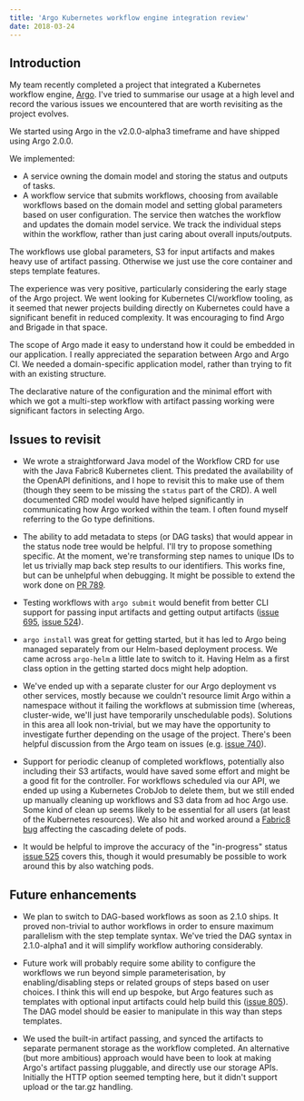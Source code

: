```yaml
---
title: 'Argo Kubernetes workflow engine integration review'
date: 2018-03-24
---
```


## Introduction

My team recently completed a project that integrated a Kubernetes workflow
engine, [Argo](https://github.com/argoproj/argo). I've tried to summarise our
usage at a high level and record the various issues we encountered that are
worth revisiting as the project evolves.

We started using Argo in the v2.0.0-alpha3 timeframe and have shipped using
Argo 2.0.0.

We implemented:

- A service owning the domain model and storing the status and outputs of
  tasks.
- A workflow service that submits workflows, choosing from available workflows
  based on the domain model and setting global parameters based on user
  configuration. The service then watches the workflow and updates the domain
  model service. We track the individual steps within the workflow, rather
  than just caring about overall inputs/outputs.

The workflows use global parameters, S3 for input artifacts and makes heavy use
of artifact passing. Otherwise we just use the core container and steps template
features.

The experience was very positive, particularly considering the early stage of
the Argo project. We went looking for Kubernetes CI/workflow tooling,
as it seemed that newer projects building directly on Kubernetes could have a
significant benefit in reduced complexity. It was encouraging to find Argo and
Brigade in that space.

The scope of Argo made it easy to understand how it could be embedded in our
application. I really appreciated the separation between Argo and Argo CI. We
needed a domain-specific application model, rather than trying to fit with an
existing structure.

The declarative nature of the configuration and the minimal effort with which
we got a multi-step workflow with artifact passing working were significant
factors in selecting Argo.

## Issues to revisit

- We wrote a straightforward Java model of the Workflow CRD for use with the
  Java Fabric8 Kubernetes client. This predated the availability of the OpenAPI
  definitions, and I hope to revisit this to make use of them (though they seem
  to be missing the `status` part of the CRD). A well documented CRD model
  would have helped significantly in communicating how Argo worked within the
  team. I often found myself referring to the Go type definitions.

- The ability to add metadata to steps (or DAG tasks) that would appear in the
  status node tree would be helpful. I'll try to propose something specific.
  At the moment, we're transforming step names to unique IDs to let us
  trivially map back step results to our identifiers. This works fine, but can
  be unhelpful when debugging. It might be possible to extend the work done on
  [PR 789](https://github.com/argoproj/argo/pull/798).

- Testing workflows with `argo submit` would benefit from better CLI
  support for passing input artifacts and getting output artifacts
  ([issue 695](https://github.com/argoproj/argo/issues/695), [issue
  524](https://github.com/argoproj/argo/issues/524)).

- `argo install` was great for getting started, but it has led to Argo being
  managed separately from our Helm-based deployment process. We came across
  `argo-helm` a little late to switch to it. Having Helm as a first class
  option in the getting started docs might help adoption.

- We've ended up with a separate cluster for our Argo deployment vs other
  services, mostly because we couldn't resource limit Argo within a namespace
  without it failing the workflows at submission time (whereas, cluster-wide,
  we'll just have temporarily unschedulable pods). Solutions in this area all
  look non-trivial, but we may have the opportunity to investigate further
  depending on the usage of the project. There's been helpful discussion from
  the Argo team on issues (e.g. [issue
  740](https://github.com/argoproj/argo/issues/740)).

- Support for periodic cleanup of completed workflows, potentially also
  including their S3 artifacts, would have saved some effort and might be a
  good fit for the controller. For workflows scheduled via our API, we ended up
  using a Kubernetes CrobJob to delete them, but we still ended up manually
  cleaning up workflows and S3 data from ad hoc Argo use. Some kind of clean up
  seems likely to be essential for all users (at least of the Kubernetes
  resources). We also hit and worked around a [Fabric8
  bug](https://github.com/fabric8io/kubernetes-client/issues/1041) affecting
  the cascading delete of pods.

- It would be helpful to improve the accuracy of the "in-progress" status
  [issue 525](https://github.com/argoproj/argo/issues/525) covers this, though
  it would presumably be possible to work around this by also watching pods.

## Future enhancements

- We plan to switch to DAG-based workflows as soon as 2.1.0 ships. It proved
  non-trivial to author workflows in order to ensure maximum parallelism with
  the step template syntax. We've tried the DAG syntax in 2.1.0-alpha1 and it
  will simplify workflow authoring considerably.

- Future work will probably require some ability to configure the workflows we
  run beyond simple parameterisation, by enabling/disabling steps or related
  groups of steps based on user choices. I think this will end up bespoke, but
  Argo features such as templates with optional input artifacts could help
  build this ([issue 805](https://github.com/argoproj/argo/issues/805)). The
  DAG model should be easier to manipulate in this way than steps templates.

- We used the built-in artifact passing, and synced the artifacts to separate
  permanent storage as the workflow completed. An alternative (but more
  ambitious) approach would have been to look at making Argo's artifact passing
  pluggable, and directly use our storage APIs. Initially the HTTP option
  seemed tempting here, but it didn't support upload or the tar.gz handling.
